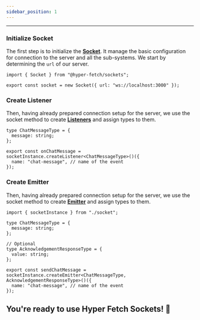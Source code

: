 ```yaml
---
sidebar_position: 1
---
```


---

### Initialize Socket

The first step is to initialize the **[Socket](/documentation/03-sockets/socket.mdx)**. It manage the basic
configuration for connection to the server and all the sub-systems. We start by determining the `url` of our server.

```tsx title="/src/server/socket.ts"
import { Socket } from "@hyper-fetch/sockets";

export const socket = new Socket({ url: "ws://localhost:3000" });
```

### Create Listener

Then, having already prepared connection setup for the server, we use the socket method to create
**[Listeners](/documentation/03-sockets/listener.mdx)** and assign types to them.

```tsx
type ChatMessageType = {
  message: string;
};

export const onChatMessage = socketInstance.createListener<ChatMessageType>()({
  name: "chat-message", // name of the event
});
```

### Create Emitter

Then, having already prepared connection setup for the server, we use the socket method to create
**[Emitter](/documentation/03-sockets/emitter.mdx)** and assign types to them.

```tsx
import { socketInstance } from "./socket";

type ChatMessageType = {
  message: string;
};

// Optional
type AcknowledgementResponseType = {
  value: string;
};

export const sendChatMessage = socketInstance.createEmitter<ChatMessageType, AcknowledgementResponseType>()({
  name: "chat-message", // name of the event
});
```

## You're ready to use Hyper Fetch Sockets! 🎊
